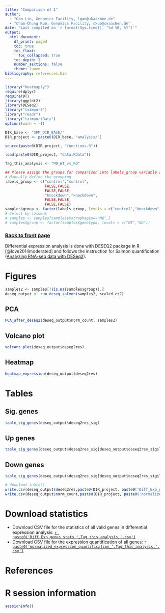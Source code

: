 ```yaml
---
title: "Comparison of 1"
author:
  - "Gan Lin, Genomics Facility, lgan@ukaachen.de"
  - "Chao-Chung Kuo, Genomics Facility, ckuo@ukaachen.de"
date: "Last compiled on `r format(Sys.time(), '%d %B, %Y')`"
output:
  html_document:
    df_print: paged
    toc: true
    toc_float:
      toc_collapsed: true
    toc_depth: 3
    number_sections: false
    theme: lumen
bibliography: references.bib
---
```


```r
library("heatmaply")
require(dplyr)
require(DT)
library(ggplot2)
library(DESeq2)
library("tximport")
library("readr")
library("tximportData")
options(warn = -1)

DIR_base <- "GPM_DIR_BASE/"
DIR_project <- paste0(DIR_base, "analysis/")

source(paste0(DIR_project, "functions.R"))

load(paste0(DIR_project, "data.RData"))

Tag_this_analysis <- "M0_WT_vs_KO"

## Please assign the groups for comparison into labels_group variable and confirm the direction of comparison by level parameter in the function factor, here is just an example
# Manually define the grouping
labels_group <- c("control","control",
                  FALSE,FALSE,
                  FALSE,FALSE,
                  "knockdown","knockdown",
                  FALSE,FALSE,
                  FALSE,FALSE)
samples$group <- factor(labels_group, levels = c("control","knockdown"))
# Select by columns
# samples <- samples[samples$macrophages=="M0",]
# samples$group <- factor(samples$genotype, levels = c("WT","KO"))

```

### [Back to front page](Basic_analysis_RNAseq.html)

Differential expression analysis is done with DESEQ2 package in R [@love2014moderated] and follows the instruction for Salmon quantification ([Analyzing RNA-seq data with DESeq2](https://bioconductor.org/packages/release/bioc/vignettes/DESeq2/inst/doc/DESeq2.html)).

# Figures {.tabset}

```r
samples2 <- samples[!(is.na(samples$group)),]
deseq_output <- run_deseq_salmon(samples2, scaled_ct2)
```

## PCA

```r
PCA_after_deseq2(deseq_output$norm_count, samples2)
```

## Volcano plot

```r
volcano_plot(deseq_output$deseq2res)
```

## Heatmap

```r
heatmap_expression(deseq_output$deseq2res)
```

# Tables {.tabset}

## Sig. genes

```r
table_sig_genes(deseq_output$deseq2res_sig)
```

## Up genes

```r
table_sig_genes(deseq_output$deseq2res_sig[deseq_output$deseq2res_sig$log2FoldChange > 0,])
```

## Down genes

```r
table_sig_genes(deseq_output$deseq2res_sig[deseq_output$deseq2res_sig$log2FoldChange < 0,])
```

```r
# download_table()
write.csv(deseq_output$deseq2res,paste0(DIR_project, paste0('Diff_Exp_genes_stats_',Tag_this_analysis,'.csv')))
write.csv(deseq_output$norm_count,paste0(DIR_project, paste0('normalized_expression_quantification_',Tag_this_analysis,'.csv')))
```


# Download statistics

* Download CSV file for the statistics of all valid genes in differential expression analysis: [`r paste0('Diff_Exp_genes_stats_',Tag_this_analysis,'.csv')`](`r paste0('Diff_Exp_genes_stats_',Tag_this_analysis,'.csv')`)
* Download CSV file for the expression quantification of all genes: [`r paste0('normalized_expression_quantification_',Tag_this_analysis,'.csv')`](`r paste0('normalized_expression_quantification_',Tag_this_analysis,'.csv')`)


# References

<div id="refs"></div>


# R session information

```r
sessionInfo()
```
